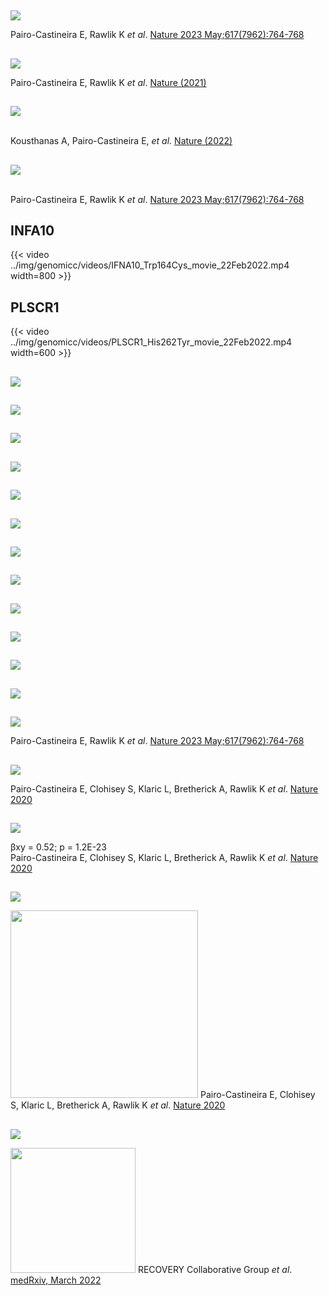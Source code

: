 <!--

##

!{}(../sourcefiles/genomicc/results/paper3/miami.A2.highlighted.png)
:::{aside}
Pairo-Castineira E, Rawlik K <i>et al</i>. <a href="https://doi.org/10.1038/s41586-022-04576-6">Nature (2021) 591: 92-98</a>
<br>Kousthanas A, Pairo-Castineira E,<i>et al</i>. <a href="https://doi.org/10.1038/s41586-022-04576-6">Nature (2022) 607:97–103</a>
<br>Pairo-Castineira E, Rawlik K <i>et al</i>. <a href="https://doi.org/10.1038/s41586-023-06034-3">Nature (2023) 617:764-768 </a>
:::

-->


##

![](../img/genomicc/results/paper3/weights-critical.svg)

::: footer
Pairo-Castineira E, Rawlik K <i>et al</i>. [Nature 2023 May;617(7962):764-768 ](https://doi.org/10.1038/s41586-023-06034-3)
:::


##

![](../img/genomicc/results/paper1/miami.svg)


::: footer
Pairo-Castineira E, Rawlik K *et al*. [Nature (2021)](https://doi.org/10.1038/s41586-022-04576-6)
:::

##

![](../img/genomicc/results/paper2/metaanalysis_sev_vs_mld_aggV2_manhattan.png)


::: footer
<br/>Kousthanas A, Pairo-Castineira E, *et al*. [Nature (2022)](https://doi.org/10.1038/s41586-022-04576-6)
:::


##

![](../img/genomicc/results/paper3/miami.A2.highlighted.png)


::: footer
<br/>Pairo-Castineira E, Rawlik K *et al*. [Nature 2023 May;617(7962):764-768 ](https://doi.org/10.1038/s41586-023-06034-3)
:::

## INFA10

{{< video ../img/genomicc/videos/IFNA10_Trp164Cys_movie_22Feb2022.mp4 width=800 >}}

## PLSCR1

{{< video ../img/genomicc/videos/PLSCR1_His262Tyr_movie_22Feb2022.mp4 width=600 >}}

## 
![](../img/evolution_dynamics/1_covid_physiological.svg)

::: footer

:::


## 
![](../img/evolution_dynamics/2_covid_impaired_host.svg)

::: footer

:::


## 
![](../img/evolution_dynamics/3_covid_impaired_host.svg)

::: footer

:::


## 
![](../img/evolution_dynamics/4_covid_impaired_host.svg)

::: footer

:::


## 
![](../img/evolution_dynamics/5_covid_impaired_host.svg)

::: footer

:::


## 
![](../img/evolution_dynamics/6_covid_inflammation.svg)

::: footer

:::


## 
![](../img/evolution_dynamics/7_covid_inflammation.svg)

::: footer

:::


## 
![](../img/evolution_dynamics/8_covid_inflammation.svg)

::: footer

:::


## 
![](../img/evolution_dynamics/9_covid_inflammation.svg)

::: footer

:::


## 
![](../img/evolution_dynamics/10_covid_inflammation.svg)

::: footer

:::


## 
![](../img/evolution_dynamics/11_covid_inflammation.svg)

::: footer

:::


## 
![](../img/evolution_dynamics/12_covid_inflammation.svg)

::: footer

:::


## 
![](../img/genomicc/Covid_pathogenesis_genes.svg)

::: footer
Pairo-Castineira E, Rawlik K <i>et al</i>. [Nature 2023 May;617(7962):764-768 ](https://doi.org/10.1038/s41586-023-06034-3)
:::


##


![](../img/genomicc/results/paper3/mr/TYK2_axes_only.svg)

::: footer
Pairo-Castineira E, Clohisey S, Klaric L, Bretherick A, Rawlik K <i>et al</i>. <a href="https://doi.org/10.1038/s41586-020-03065-y">Nature 2020</a>
:::

##

![](../img/genomicc/results/paper3/mr/TYK2.svg)


::: footer
β<subscript>xy</subscript> = 0.52; p = 1.2E-23<br>
Pairo-Castineira E, Clohisey S, Klaric L, Bretherick A, Rawlik K <i>et al</i>. <a href="https://doi.org/10.1038/s41586-020-03065-y">Nature 2020</a>
:::

## 
![](../img/genomicc/genomicc_bari.svg)

::: footer
![](../img/logos/genomicc_logo_white.png){width=300}
Pairo-Castineira E, Clohisey S, Klaric L, Bretherick A, Rawlik K <i>et al</i>. [Nature 2020](https://doi.org/10.1038/s41586-020-03065-y)
:::

## {transition="slide" transition-speed="fast"}

![](../img/recovery/bari.svg){.r-stretch}

::: footer
![](../img/recovery/recovery-logo.jpg){width=200}
RECOVERY Collaborative Group <i>et al</i>. [medRxiv, March 2022](https://doi.org/10.1101/2022.03.02.22271623)
:::
